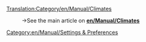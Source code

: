 [[Translation:Category/en/Manual/Climates]]

:→See the main article on '''[[en/Manual/Climates]]'''

[[Category:en/Manual/Settings & Preferences]]